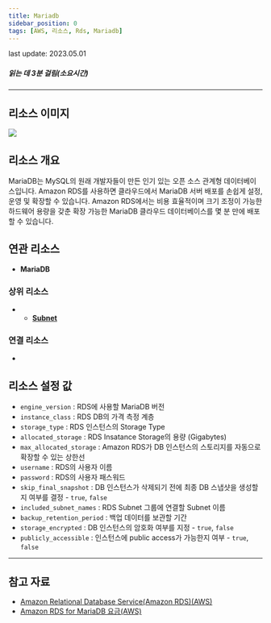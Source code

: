 ```yaml
---
title: Mariadb
sidebar_position: 0
tags: [AWS, 리소스, Rds, Mariadb]
---
```



<span className="theme-doc-version-badge badge badge--secondary">
    last update: 2023.05.01
</span>

##### 읽는 데 3분 걸림(소요시간)

---

## 리소스 이미지

<img src={icon} />

## 리소스 개요

MariaDB는 MySQL의 원래 개발자들이 만든 인기 있는 오픈 소스 관계형 데이터베이스입니다. Amazon RDS를 사용하면 클라우드에서 MariaDB 서버 배포를 손쉽게 설정, 운영 및 확장할 수 있습니다. Amazon RDS에서는 비용 효율적이며 크기 조정이 가능한 하드웨어 용량을 갖춘 확장 가능한 MariaDB 클라우드 데이터베이스를 몇 분 만에 배포할 수 있습니다.

## 연관 리소스

-   **MariaDB**

### 상위 리소스

-   - [**Subnet**](https://docs.cstudio.app/docs/resource/azure/Network/Subnet)

### 연결 리소스

-

## 리소스 설정 값

-   `engine_version` : RDS에 사용할 MariaDB 버전
-   `instance_class` : RDS DB의 가격 측정 계층
-   `storage_type` : RDS 인스턴스의 Storage Type
-   `allocated_storage` : RDS Insatance Storage의 용량 (Gigabytes)
-   `max_allocated_storage` : Amazon RDS가 DB 인스턴스의 스토리지를 자동으로 확장할 수 있는 상한선
-   `username` : RDS의 사용자 이름
-   `password` : RDS의 사용자 패스워드
-   `skip_final_snapshot` : DB 인스턴스가 삭제되기 전에 최종 DB 스냅샷을 생성할지 여부를 결정 - `true`, `false`
-   `included_subnet_names` : RDS Subnet 그룹에 연결할 Subnet 이름
-   `backup_retention_period` : 백업 데이터를 보관할 기간
-   `storage_encrypted` : DB 인스턴스의 암호화 여부를 지정 - `true`, `false`
-   `publicly_accessible` : 인스턴스에 public access가 가능한지 여부 - `true`, `false`

---

## 참고 자료

-   [Amazon Relational Database Service(Amazon RDS)(AWS)](https://docs.aws.amazon.com/ko_kr/AmazonRDS/latest/UserGuide/Welcome.html)
-   [Amazon RDS for MariaDB 요금(AWS)](https://aws.amazon.com/ko/rds/mariadb/pricing/?nc=sn&loc=4)
